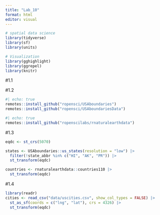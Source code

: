 ```yaml
---
title: "Lab_10"
format: html
editor: visual
---
```


```r
# spatial data science
library(tidyverse)
library(sf)
library(units)

# Visualization
library(gghighlight)
library(ggrepel)
library(knitr)
```

#1.1

#1.2

```r
#| echo: true
remotes::install_github("ropensci/USAboundaries")
remotes::install_github("ropensci/USAboundariesData")
```

```r
#| echo: true
remotes::install_github("ropenscilabs/rnaturalearthdata")
```

#1.3

```r
eqdc <- st_crs(5070)

states <- USAboundaries::us_states(resolution = "low") |>
  filter(!state_abbr %in% c("HI", "AK", "PR")) |>
  st_transform(eqdc)

countries <- rnaturalearthdata::countries110 |>
  st_transform(eqdc)
```

#1.4

```r
library(readr)
cities <- read_csv("data/uscities.csv", show_col_types = FALSE) |>
  st_as_sf(coords = c("lng", "lat"), crs = 4326) |>
  st_transform(eqdc)
```
